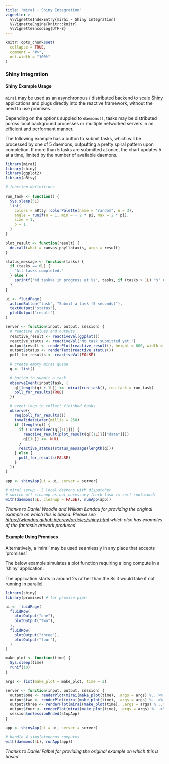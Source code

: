 ```yaml
---
title: "mirai - Shiny Integration"
vignette: >
  %\VignetteIndexEntry{mirai - Shiny Integration}
  %\VignetteEngine{knitr::knitr}
  %\VignetteEncoding{UTF-8}
---
```


```r
knitr::opts_chunk$set(
  collapse = TRUE,
  comment = "#>",
  out.width = "100%"
)
```
### Shiny Integration

#### Shiny Example Usage

`mirai` may be used as an asynchronous / distributed backend to scale [Shiny](https://shiny.posit.co/) applications and plugs directly into the reactive framework, without the need to use promises.

Depending on the options suppled to `daemons()`, tasks may be distributed across local background processes or multiple networked servers in an efficient and performant manner.

The following example has a button to submit tasks, which will be processed by one of 5 daemons, outputting a pretty spiral pattern upon completion. If more than 5 tasks are submitted at once, the chart updates 5 at a time, limited by the number of available daemons.

```r
library(mirai)
library(shiny)
library(ggplot2)
library(aRtsy)

# function definitions

run_task <- function() {
  Sys.sleep(5L)
  list(
    colors = aRtsy::colorPalette(name = "random", n = 3),
    angle = runif(n = 1, min = - 2 * pi, max = 2 * pi),
    size = 1,
    p = 1
  )
}

plot_result <- function(result) {
  do.call(what = canvas_phyllotaxis, args = result)
}

status_message <- function(tasks) {
  if (tasks == 0L) {
    "All tasks completed."
  } else {
    sprintf("%d task%s in progress at %s", tasks, if (tasks > 1L) "s" else "", format.POSIXct(Sys.time()))
  }
}

ui <- fluidPage(
  actionButton("task", "Submit a task (5 seconds)"),
  textOutput("status"),
  plotOutput("result")
)

server <- function(input, output, session) {
  # reactive values and outputs
  reactive_result <- reactiveVal(ggplot())
  reactive_status <- reactiveVal("No task submitted yet.")
  output$result <- renderPlot(reactive_result(), height = 600, width = 600)
  output$status <- renderText(reactive_status())
  poll_for_results <- reactiveVal(FALSE)
  
  # create empty mirai queue
  q <- list()

  # button to submit a task
  observeEvent(input$task, {
    q[[length(q) + 1L]] <<- mirai(run_task(), run_task = run_task)
    poll_for_results(TRUE)
  })

  # event loop to collect finished tasks
  observe({
    req(poll_for_results())
    invalidateLater(millis = 250)
    if (length(q)) {
      if (!unresolved(q[[1L]])) {
        reactive_result(plot_result(q[[1L]][["data"]]))
        q[[1L]] <<- NULL
      }
      reactive_status(status_message(length(q)))
    } else {
      poll_for_results(FALSE)
    }
  })
}

app <- shinyApp(ui = ui, server = server)

# mirai setup - 5 local daemons with dispatcher
# switch off cleanup as not necessary (each task is self-contained)
with(daemons(5L, cleanup = FALSE), runApp(app))
```
*Thanks to Daniel Woodie and William Landau for providing the original example on which this is based. Please see <https://wlandau.github.io/crew/articles/shiny.html> which also has examples of the fantastic artwork produced.*

#### Example Using Promises

Alternatively, a 'mirai' may be used seamlessly in any place that accepts 'promises'.

The below example simulates a plot function requiring a long compute in a ‘shiny’ application.

The application starts in around 2s rather than the 8s it would take if not running in parallel.

```r
library(shiny)
library(promises) # for promise pipe

ui <- fluidPage(
  fluidRow(
    plotOutput("one"),
    plotOutput("two"),
  ),
  fluidRow(
    plotOutput("three"),
    plotOutput("four"),
  )
)

make_plot <- function(time) {
  Sys.sleep(time)
  runif(10)
}

args <- list(make_plot = make_plot, time = 2)

server <- function(input, output, session) {
  output$one <- renderPlot(mirai(make_plot(time), .args = args) %...>% plot())
  output$two <- renderPlot(mirai(make_plot(time), .args = args) %...>% plot())
  output$three <- renderPlot(mirai(make_plot(time), .args = args) %...>% plot())
  output$four <- renderPlot(mirai(make_plot(time), .args = args) %...>% plot())
  session$onSessionEnded(stopApp)
}

app <- shinyApp(ui = ui, server = server)

# handle 4 simulateneous computes
with(daemons(4L), runApp(app))

```
*Thanks to Daniel Falbel for providing the original example on which this is based.*

